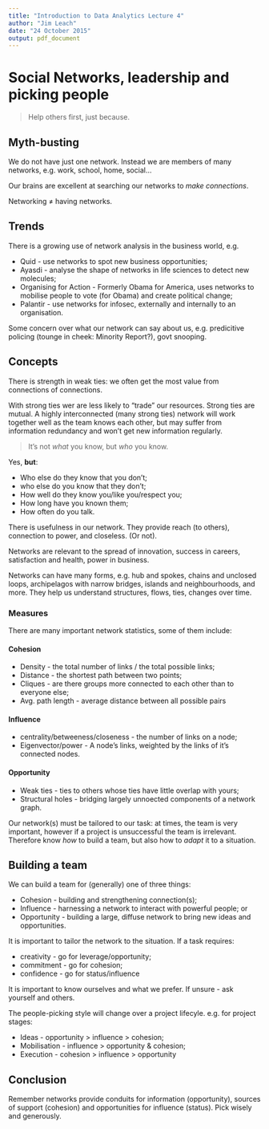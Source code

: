 ---
title: "Introduction to Data Analytics Lecture 4"
author: "Jim Leach"
date: "24 October 2015"
output: pdf_document
---

# Social Networks, leadership and picking people

> Help others first, just because.

## Myth-busting

We do not have just one network. Instead we are members of many networks, e.g. work, school, home, social...

Our brains are excellent at searching our networks to _make connections_. 

Networking $\neq$ having networks. 

## Trends

There is a growing use of network analysis in the business world, e.g.

* Quid - use networks to spot new business opportunities;
* Ayasdi - analyse the shape of networks in life sciences to detect new molecules;
* Organising for Action - Formerly Obama for America, uses networks to mobilise people to vote (for Obama) and create political change;
* Palantir - use networks for infosec, externally and internally to an organisation.

Some concern over what our network can say about us, e.g. predicitive policing (tounge in cheek: Minority Report?), govt snooping.

## Concepts

There is strength in weak ties: we often get the most value from connections of connections. 

With strong ties wer are less likely to "trade" our resources. Strong ties are  mutual. A highly interconnected (many strong ties) network will work together well as the team knows each other, but may suffer from information redundancy and won't get new information regularly. 

> It's not _what_ you know, but _who_ you know.

Yes, __but__:

* Who else do they know that you don't;
* who else do you know that they don't;
* How well do they know you/like you/respect you;
* How long have you known them;
* How often do you talk.

There is usefulness in our network. They provide reach (to others), connection to power, and closeless. (Or not).

Networks are relevant to the spread of innovation, success in careers, satisfaction and health, power in business.

Networks can have many forms, e.g. hub and spokes, chains and unclosed loops, archipelagos with narrow bridges,  islands and neighbourhoods, and more. They help us understand structures, flows, ties, changes over time. 

### Measures

There are many important network statistics, some of them include:

#### Cohesion

* Density - the total number of links / the total possible links;
* Distance - the shortest path between two points;
* Cliques - are there groups more connected to each other than to everyone else;
* Avg. path length - average distance between all possible pairs

#### Influence

* centrality/betweeness/closeness - the number of links on a node;
* Eigenvector/power - A node's links, weighted by the links of it's connected nodes.

#### Opportunity

* Weak ties - ties to others whose ties have little overlap with yours;
* Structural holes - bridging largely unnoected components of a network graph.

Our network(s) must be tailored to our task: at times, the team is very important, however if a project is unsuccessful the team is irrelevant. Therefore know _how_ to build a team, but also how to _adapt_ it to a situation. 

## Building a team

We can build a team for (generally) one of three things:

* Cohesion - building and strengthening connection(s);
* Influence - harnessing a network to interact with powerful people; or
* Opportunity - building a large, diffuse network to bring new ideas and opportunities.

It is important to tailor the network to the situation. If a task requires:

* creativity - go for leverage/opportunity;
* commitment - go for cohesion;
* confidence - go for status/influence

It is important to know ourselves and what we prefer. If unsure - ask yourself and others.

The people-picking style will change over a project lifecyle. e.g. for project stages:

* Ideas - opportunity > influence > cohesion;
* Mobilisation - influence > opportunity & cohesion;
* Execution - cohesion > influence > opportunity

## Conclusion

Remember networks provide conduits for information (opportunity), sources of support (cohesion) and opportunities for influence (status). Pick wisely and generously.



